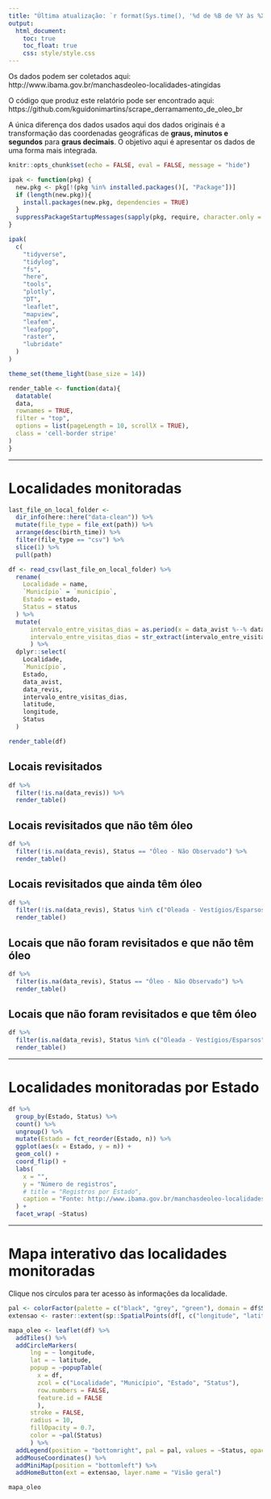 ```yaml
---
title: "Última atualização: `r format(Sys.time(), '%d de %B de %Y às %X')`"
output: 
  html_document:
    toc: true
    toc_float: true
    css: style/style.css
---
```


Os dados podem ser coletados aqui: http://www.ibama.gov.br/manchasdeoleo-localidades-atingidas

O código que produz este relatório pode ser encontrado aqui: https://github.com/kguidonimartins/scrape_derramamento_de_oleo_br

A única diferença dos dados usados aqui dos dados originais é a transformação das coordenadas geográficas de **graus, minutos e segundos** para **graus decimais**. O objetivo aqui é apresentar os dados de uma forma mais integrada.

```r
knitr::opts_chunk$set(echo = FALSE, eval = FALSE, message = "hide")

ipak <- function(pkg) {
  new.pkg <- pkg[!(pkg %in% installed.packages()[, "Package"])]
  if (length(new.pkg)){
    install.packages(new.pkg, dependencies = TRUE)
  }
  suppressPackageStartupMessages(sapply(pkg, require, character.only = TRUE))
}

ipak(
  c(
    "tidyverse",
    "tidylog",
    "fs",
    "here",
    "tools",
    "plotly",
    "DT",
    "leaflet",
    "mapview",
    "leafem",
    "leafpop",
    "raster",
    "lubridate"
  )
)

theme_set(theme_light(base_size = 14))

render_table <- function(data){
  datatable(
  data,
  rownames = TRUE,
  filter = "top",
  options = list(pageLength = 10, scrollX = TRUE),
  class = 'cell-border stripe'
)
}
```

***

# Localidades monitoradas

```r
last_file_on_local_folder <-
  dir_info(here::here("data-clean")) %>% 
  mutate(file_type = file_ext(path)) %>% 
  arrange(desc(birth_time)) %>% 
  filter(file_type == "csv") %>% 
  slice(1) %>% 
  pull(path)

df <- read_csv(last_file_on_local_folder) %>% 
  rename(
    Localidade = name,
    `Município` = `município`,
    Estado = estado,
    Status = status
  ) %>% 
  mutate(
      intervalo_entre_visitas_dias = as.period(x = data_avist %--% data_revis, unit = "day"),
      intervalo_entre_visitas_dias = str_extract(intervalo_entre_visitas_dias, "[0-9]+")
      ) %>% 
  dplyr::select(
    Localidade,
    `Município`,
    Estado,
    data_avist,
    data_revis,
    intervalo_entre_visitas_dias,
    latitude,
    longitude,
    Status
  )

render_table(df)
```

## Locais revisitados

```r
df %>% 
  filter(!is.na(data_revis)) %>% 
  render_table()
```

## Locais revisitados que não têm óleo

```r
df %>% 
  filter(!is.na(data_revis), Status == "Óleo - Não Observado") %>% 
  render_table()
```

## Locais revisitados que ainda têm óleo

```r
df %>% 
  filter(!is.na(data_revis), Status %in% c("Oleada - Vestígios/Esparsos", "Oleada - Manchas")) %>% 
  render_table()
```

## Locais que não foram revisitados e que não têm óleo

```r
df %>% 
  filter(is.na(data_revis), Status == "Óleo - Não Observado") %>% 
  render_table()
```

## Locais que não foram revisitados e que têm óleo

```r
df %>% 
  filter(is.na(data_revis), Status %in% c("Oleada - Vestígios/Esparsos", "Oleada - Manchas")) %>% 
  render_table()
```

***

# Localidades monitoradas por Estado

```r
df %>% 
  group_by(Estado, Status) %>% 
  count() %>% 
  ungroup() %>% 
  mutate(Estado = fct_reorder(Estado, n)) %>% 
  ggplot(aes(x = Estado, y = n)) +
  geom_col() +
  coord_flip() +
  labs(
    x = "",
    y = "Número de registros",
    # title = "Registros por Estado", 
    caption = "Fonte: http://www.ibama.gov.br/manchasdeoleo-localidades-atingidas"
  ) + 
  facet_wrap( ~Status)
```

***

# Mapa interativo das localidades monitoradas

<!-- *NOTA: As coordenadas suspeitas (nos Estados de São Paulo e Espírito Santo) já foram reportadas.* -->

Clique nos círculos para ter acesso às informações da localidade.

```r
pal <- colorFactor(palette = c("black", "grey", "green"), domain = df$Status)
extensao <- raster::extent(sp::SpatialPoints(df[, c("longitude", "latitude")]))

mapa_oleo <- leaflet(df) %>%
  addTiles() %>%
  addCircleMarkers(
      lng = ~ longitude,
      lat = ~ latitude,
      popup = ~popupTable(
        x = df, 
        zcol = c("Localidade", "Município", "Estado", "Status"), 
        row.numbers = FALSE, 
        feature.id = FALSE
        ),
      stroke = FALSE, 
      radius = 10, 
      fillOpacity = 0.7,
      color = ~pal(Status)
      ) %>% 
  addLegend(position = "bottomright", pal = pal, values = ~Status, opacity = 1) %>% 
  addMouseCoordinates() %>% 
  addMiniMap(position = "bottomleft") %>% 
  addHomeButton(ext = extensao, layer.name = "Visão geral")

mapa_oleo
```

